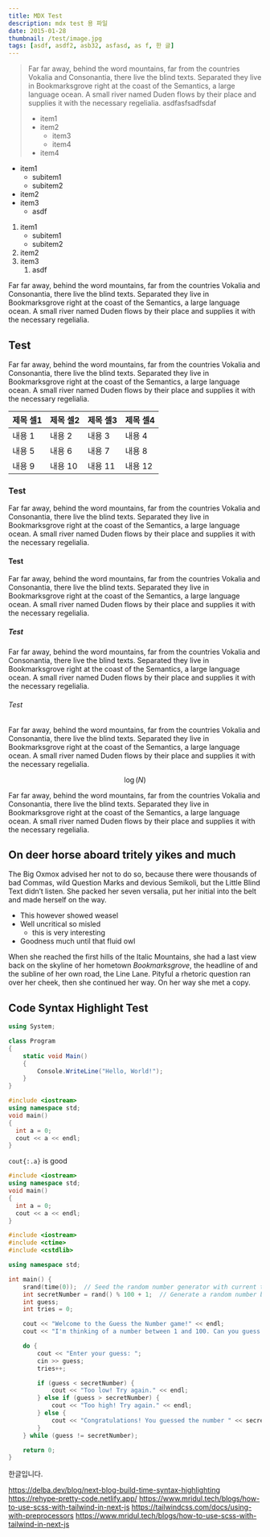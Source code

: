 ```yaml
---
title: MDX Test
description: mdx test 용 파일
date: 2015-01-28
thumbnail: /test/image.jpg
tags: [asdf, asdf2, asb32, asfasd, as f, 한 글]
---
```


> Far far away, behind the word mountains, far from the countries Vokalia and
Consonantia, there live the blind texts. Separated they live in Bookmarksgrove
right at the coast of the Semantics, a large language ocean. A small river named
Duden flows by their place and supplies it with the necessary regelialia.
> asdfasfsadfsdaf
> + item1
> + item2
>   + item3
>   + item4
> + item4

+ item1
  + subitem1
  + subitem2
+ item2
+ item3
  + asdf


1. item1
   + subitem1
   + subitem2
2. item2
3. item3
   1. asdf

Far far away, behind the word mountains, far from the countries Vokalia and
Consonantia, there live the blind texts. Separated they live in Bookmarksgrove
right at the coast of the Semantics, a large language ocean. A small river named
Duden flows by their place and supplies it with the necessary regelialia.

## Test

Far far away, behind the word mountains, far from the countries Vokalia and
Consonantia, there live the blind texts. Separated they live in Bookmarksgrove
right at the coast of the Semantics, a large language ocean. A small river named
Duden flows by their place and supplies it with the necessary regelialia.

|제목 셀1|제목 셀2|제목 셀3|제목 셀4|
|---|---|---|---|
|내용 1|내용 2|내용 3|내용 4|
|내용 5|내용 6|내용 7|내용 8|
|내용 9|내용 10|내용 11|내용 12|

### Test

Far far away, behind the word mountains, far from the countries Vokalia and
Consonantia, there live the blind texts. Separated they live in Bookmarksgrove
right at the coast of the Semantics, a large language ocean. A small river named
Duden flows by their place and supplies it with the necessary regelialia.

#### Test

Far far away, behind the word mountains, far from the countries Vokalia and
Consonantia, there live the blind texts. Separated they live in Bookmarksgrove
right at the coast of the Semantics, a large language ocean. A small river named
Duden flows by their place and supplies it with the necessary regelialia.

##### Test

Far far away, behind the word mountains, far from the countries Vokalia and
Consonantia, there live the blind texts. Separated they live in Bookmarksgrove
right at the coast of the Semantics, a large language ocean. A small river named
Duden flows by their place and supplies it with the necessary regelialia.

###### Test

Far far away, behind the word mountains, far from the countries Vokalia and
Consonantia, there live the blind texts. Separated they live in Bookmarksgrove
right at the coast of the Semantics, a large language ocean. A small river named
Duden flows by their place and supplies it with the necessary regelialia.

$$
 \log(N)
$$


Far far away, behind the word mountains, far from the countries Vokalia and
Consonantia, there live the blind texts. Separated they live in Bookmarksgrove
right at the coast of the Semantics, a large language ocean. A small river named
Duden flows by their place and supplies it with the necessary regelialia.

## On deer horse aboard tritely yikes and much

The Big Oxmox advised her not to do so, because there were thousands of bad
Commas, wild Question Marks and devious Semikoli, but the Little Blind Text
didn’t listen. She packed her seven versalia, put her initial into the belt and
made herself on the way.

- This however showed weasel
- Well uncritical so misled
  - this is very interesting
- Goodness much until that fluid owl

When she reached the first hills of the Italic Mountains, she had a last
view back on the skyline of her hometown _Bookmarksgrove_, the headline of
 and the subline of her own road, the Line
Lane. Pityful a rhetoric question ran over her cheek, then she continued her
way. On her way she met a copy.


## Code Syntax Highlight Test

```c# {1-3,4} showLineNumbers /Hello/
using System;

class Program
{
    static void Main()
    {
        Console.WriteLine("Hello, World!");
    }
}
```

```cpp title="main.cpp" caption="adsf" showLineNumbers{1} {1,3-4} 
#include <iostream>
using namespace std;
void main()
{
  int a = 0;
  cout << a << endl;
}
```

```cout{:.a}``` is good


```cpp title="main.cpp" caption="adsf" showLineNumbers{1} {2-3,5} 
#include <iostream>
using namespace std;
void main()
{
  int a = 0;
  cout << a << endl;
}
```

```cpp
#include <iostream>
#include <ctime>
#include <cstdlib>

using namespace std;

int main() {
    srand(time(0));  // Seed the random number generator with current time
    int secretNumber = rand() % 100 + 1;  // Generate a random number between 1 and 100
    int guess;
    int tries = 0;

    cout << "Welcome to the Guess the Number game!" << endl;
    cout << "I'm thinking of a number between 1 and 100. Can you guess it?" << endl;

    do {
        cout << "Enter your guess: ";
        cin >> guess;
        tries++;

        if (guess < secretNumber) {
            cout << "Too low! Try again." << endl;
        } else if (guess > secretNumber) {
            cout << "Too high! Try again." << endl;
        } else {
            cout << "Congratulations! You guessed the number " << secretNumber << " in " << tries << " tries." << endl;
        }
    } while (guess != secretNumber);

    return 0;
}

```

한글입니다.

https://delba.dev/blog/next-blog-build-time-syntax-highlighting
https://rehype-pretty-code.netlify.app/
https://www.mridul.tech/blogs/how-to-use-scss-with-tailwind-in-next-js
https://tailwindcss.com/docs/using-with-preprocessors
https://www.mridul.tech/blogs/how-to-use-scss-with-tailwind-in-next-js